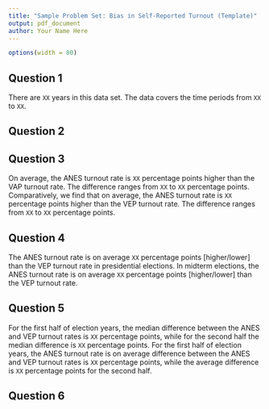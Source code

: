 ```yaml
---
title: "Sample Problem Set: Bias in Self-Reported Turnout (Template)"
output: pdf_document
author: Your Name Here
---
```


```r
options(width = 80)
```


## Question 1


There are `XX` years in this data set. The data covers the time
periods from `XX` to `XX`.

## Question 2


## Question 3

On average, the ANES turnout rate is `XX` percentage points higher
than the VAP turnout rate. The difference ranges from `XX` to `XX`
percentage points. Comparatively, we find that on average, the ANES
turnout rate is `XX` percentage points higher than the VEP turnout
rate. The difference ranges from `XX` to `XX` percentage points.



## Question 4


The ANES turnout rate is on average `XX` percentage points
[higher/lower] than the VEP turnout rate in presidential elections.
In midterm elections, the ANES turnout rate is on average `XX`
percentage points [higher/lower] than the VEP turnout rate.



## Question 5


For the first half of election years, the median difference between
the ANES and VEP turnout rates is `XX` percentage points, while for
the second half the median difference is `XX` percentage points. For
the first half of election years, the ANES turnout rate is on average
difference between the ANES and VEP turnout rates is `XX` percentage
points, while the average difference is `XX` percentage points for the
second half.



## Question 6

